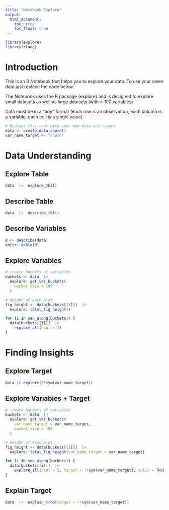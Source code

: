 ```yaml
---
title: "Notebook Explore"
output:
  html_document:
    toc: true
    toc_float: true
---
```


```r
library(explore)
library(rlang)
```

# Introduction

This is an R Notebook that helps you to explore your data. To use your owen data
just replace the code below.

The Notebook uses the R package {explore} and is designed to explore small datasets as well as large datasets (with > 100 variables) 

Data must be in a "tidy" format (each row is an observation, each column is a variable, each cell is a single value)

```r
# Replace this code with your own data and target
data <- create_data_churn()
var_name_target <- "churn"
```

# Data Understanding

## Explore Table

```r
data  |>  explore_tbl()
```

## Describe Table

```r
data  |>  describe_tbl()
```

## Describe Variables

```r
d <- describe(data)
knitr::kable(d)
```

## Explore Variables

```r
# create buckets of variables
buckets <- data  |>  
  explore::get_var_buckets(
    bucket_size = 100
  )

# height of each plot
fig_height <- data[buckets[[1]]]  |>  
  explore::total_fig_height()

```

```r
for (i in seq_along(buckets)) {
  data[buckets[[i]]]  |>  
    explore_all(ncol = 2)
}
```

# Finding Insights

## Explore Target

```r
data |> explore(!!sym(var_name_target))
```

## Explore Variables + Target

```r
# create buckets of variables
buckets <- data  |>  
  explore::get_var_buckets(
    var_name_target = var_name_target,
    bucket_size = 100
  )

# height of each plot
fig_height <- data[buckets[[1]]]  |>  
  explore::total_fig_height(var_name_target = var_name_target)

```

```r
for (i in seq_along(buckets)) {
  data[buckets[[i]]]  |>  
    explore_all(ncol = 2, target = !!sym(var_name_target), split = TRUE)
}
```

## Explain Target

```r
data  |>  explain_tree(target = !!sym(var_name_target))
```

